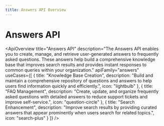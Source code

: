 ```yaml
---
title: Answers API Overview
---
```



# Answers API

<ApiOverview
  title="Answers API"
  description="The Answers API enables you to create, manage, and retrieve user-generated answers to frequently asked questions. These answers help build a comprehensive knowledge base that improves search results and provides instant responses to common queries within your organization."
  apiFamily="answers"
  useCases={[
    {
      title: "Knowledge Base Creation",
      description: "Build and maintain a comprehensive repository of questions and answers to help users find information quickly and efficiently.",
      icon: "lightbulb"
    },
    {
      title: "FAQ Management",
      description: "Create, update, and organize frequently asked questions with detailed answers to reduce support tickets and improve self-service.",
      icon: "question-circle"
    },
    {
      title: "Search Enhancement",
      description: "Improve search results by providing curated answers that appear prominently when users search for related topics.",
      icon: "search-plus"
    }
  ]}
/>